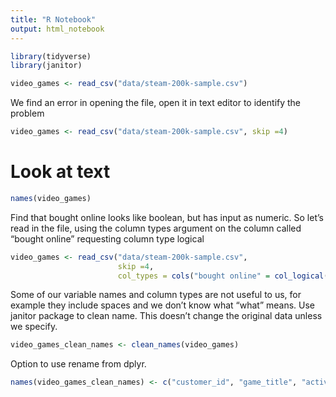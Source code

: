 ```yaml
---
title: "R Notebook"
output: html_notebook
---
```


```r
library(tidyverse)
library(janitor)
```

```r
video_games <- read_csv("data/steam-200k-sample.csv")
```
We find an error in opening the file, open it in text editor to identify the problem

```r
video_games <- read_csv("data/steam-200k-sample.csv", skip =4)
```

# Look at text

```r
names(video_games)
```

Find that bought online looks like boolean, but has input as numeric.
So let's read in the file, using the column types argument on the column called "bought online" requesting column type logical

```r
video_games <- read_csv("data/steam-200k-sample.csv", 
                        skip =4, 
                        col_types = cols("bought online" = col_logical()))
```


Some of our variable names and column types are not useful to us, for example they include spaces and we don't know what "what" means. Use janitor package to clean name. This doesn't change the original data unless we specify.

```r
video_games_clean_names <- clean_names(video_games)
```

Option to use rename from dplyr.

```r
names(video_games_clean_names) <- c("customer_id", "game_title", "activity", "playing_hours", "bought_online")
```

